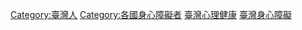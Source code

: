 [[Category:臺灣人|Category:臺灣人]]
[[Category:各國身心障礙者|Category:各國身心障礙者]]
[[Category:臺灣心理健康|]]
[[Category:臺灣身心障礙|]]